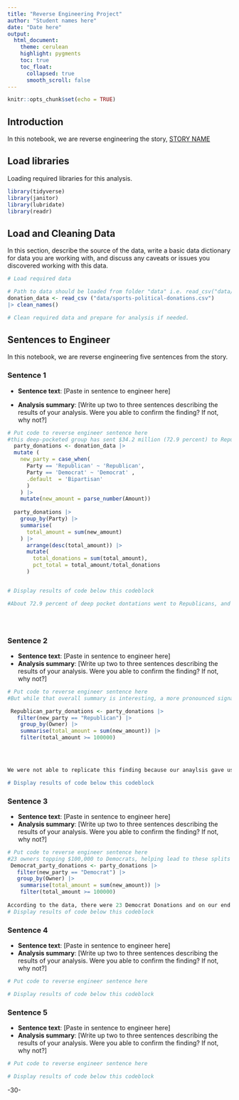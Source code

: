 ```yaml
---
title: "Reverse Engineering Project"
author: "Student names here"
date: "Date here"
output:
  html_document:
    theme: cerulean
    highlight: pygments
    toc: true
    toc_float:
      collapsed: true
      smooth_scroll: false
---
```


```r
knitr::opts_chunk$set(echo = TRUE)
```

## Introduction

In this notebook, we are reverse engineering the story, [STORY NAME](STORY%20URL)

## Load libraries

Loading required libraries for this analysis.

```r

library(tidyverse)
library(janitor)
library(lubridate)
library(readr) 
```

## Load and Cleaning Data

In this section, describe the source of the data, write a basic data dictionary for data you are working with, and discuss any caveats or issues you discovered working with this data.

```r
# Load required data

# Path to data should be loaded from folder "data" i.e. read_csv("data/name_of_data.csv")
donation_data <- read_csv ("data/sports-political-donations.csv")
|> clean_names() 

# Clean required data and prepare for analysis if needed. 


```

## Sentences to Engineer

In this notebook, we are reverse engineering five sentences from the story.

### Sentence 1

-   **Sentence text**: [Paste in sentence to engineer here]

-   **Analysis summary**: [Write up two to three sentences describing the results of your analysis. Were you able to confirm the finding? If not, why not?]

```r
# Put code to reverse engineer sentence here
#this deep-pocketed group has sent $34.2 million (72.9 percent) to Republican campaigns or super PACs purely supporting Republican causes, compared to $10.1 million (21.5 percent) to Democrats over the past three elections. 
  party_donations <- donation_data |>
  mutate (
    new_party = case_when(
      Party == 'Republican' ~ 'Republican',
      Party == 'Democrat' ~ 'Democrat' ,
      .default  = 'Bipartisan'
      )
    ) |>
    mutate(new_amount = parse_number(Amount))
  
  party_donations |>
    group_by(Party) |>
    summarise(
      total_amount = sum(new_amount)
    ) |>
      arrange(desc(total_amount)) |>
      mutate(
        total_donations = sum(total_amount),
        pct_total = total_amount/total_donations
      )


# Display results of code below this codeblock

#About 72.9 percent of deep pocket dontations went to Republicans, and about 21.5 percent went to Deomcrats.A total of 34246016 donated to Republicans and a total of 10113639 donated to Democrats. We all had the same data. 





```

### Sentence 2

-   **Sentence text**: [Paste in sentence to engineer here]
-   **Analysis summary**: [Write up two to three sentences describing the results of your analysis. Were you able to confirm the finding? If not, why not?]

```r
# Put code to reverse engineer sentence here
#But while that overall summary is interesting, a more pronounced signal begins to emerge when we look more closely at this group’s larger political donations. There are 40 owners who have donated at least $100,000 to Republican causes over the six-year period. 

 Republican_party_donations <- party_donations |>
   filter(new_party == "Republican") |>
    group_by(Owner) |>
    summarise(total_amount = sum(new_amount)) |>
    filter(total_amount >= 100000)
  
  


We were not able to replicate this finding because our anaylsis gave us 37 and the story says 40. We're not sure if it's an error on our part or if there's an error on there's, but it's a close number between our data and there's and it's possible there was a miscommunication.

# Display results of code below this codeblock

```

### Sentence 3

-   **Sentence text**: [Paste in sentence to engineer here]
-   **Analysis summary**: [Write up two to three sentences describing the results of your analysis. Were you able to confirm the finding? If not, why not?]

```r
# Put code to reverse engineer sentence here
#23 owners topping $100,000 to Democrats, helping lead to these splits
 Democrat_party_donations <- party_donations |>
   filter(new_party == "Democrat") |>
   group_by(Owner) |>
    summarise(total_amount = sum(new_amount)) |>
    filter(total_amount >= 100000)
  
According to the data, there were 23 Democrat Donations and on our end we got 22. Similar to the Republican data we had close numbers with the story, but we were one off this time. We're not sure if it's us with incorrect data or them, or if it's a miscommunication.'
# Display results of code below this codeblock

```

### Sentence 4

-   **Sentence text**: [Paste in sentence to engineer here]
-   **Analysis summary**: [Write up two to three sentences describing the results of your analysis. Were you able to confirm the finding? If not, why not?]

```r
# Put code to reverse engineer sentence here

# Display results of code below this codeblock

```

### Sentence 5

-   **Sentence text**: [Paste in sentence to engineer here]
-   **Analysis summary**: [Write up two to three sentences describing the results of your analysis. Were you able to confirm the finding? If not, why not?]

```r
# Put code to reverse engineer sentence here

# Display results of code below this codeblock

```

-30-
